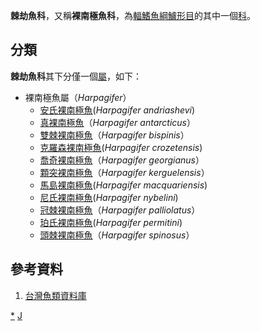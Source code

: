 {{Automatic taxobox
| taxon = Harpagiferidae
| authority = 
| subdivision_ranks = [[屬|屬]]
| subdivision = 見內文
}}
'''棘劫魚科'''，又稱'''裸南極魚科'''，為[[輻鰭魚綱|輻鰭魚綱]][[鱸形目|鱸形目]]的其中一個[[科|科]]。
==分類==
'''棘劫魚科'''其下分僅一個[[屬|屬]]，如下：
*裸南極魚屬（''Harpagifer''）
**[[安氏裸南極魚|安氏裸南極魚]](''Harpagifer andriashevi'')
**[[真裸南極魚|真裸南極魚]]（''Harpagifer antarcticus''）
**[[雙棘裸南極魚|雙棘裸南極魚]]（''Harpagifer bispinis''）
**[[克羅森裸南極魚|克羅森裸南極魚]](''Harpagifer crozetensis'')
**[[喬奇裸南極魚|喬奇裸南極魚]]（''Harpagifer georgianus''）
**[[顆突裸南極魚|顆突裸南極魚]]（''Harpagifer kerguelensis''）
**[[馬島裸南極魚|馬島裸南極魚]](''Harpagifer macquariensis'')
**[[尼氏裸南極魚|尼氏裸南極魚]](''Harpagifer nybelini'')
**[[冠棘裸南極魚|冠棘裸南極魚]]（''Harpagifer palliolatus''）
**[[珀氏裸南極魚|珀氏裸南極魚]](''Harpagifer permitini'')
**[[頭棘裸南極魚|頭棘裸南極魚]]（''Harpagifer spinosus''）
==參考資料==
#[http://fishdb.sinica.edu.tw/ 台灣魚類資料庫] {{Wayback|url=http://fishdb.sinica.edu.tw/ |date=20080410000437 }}
{{taxonbar}}
[[Category:棘劫魚科|*]]
[[Category:_鲈形目|J]]